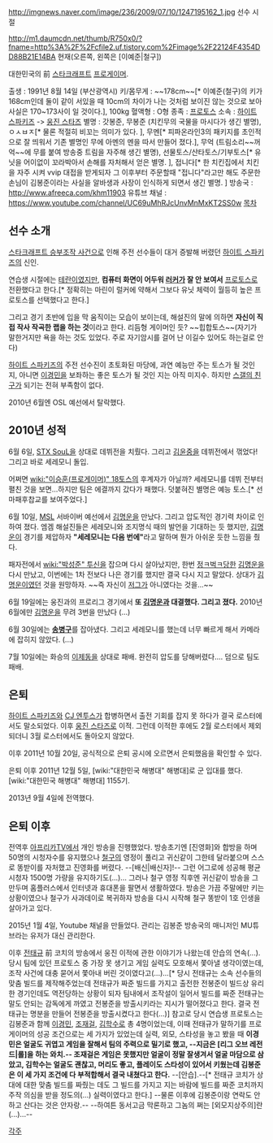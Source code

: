 http://imgnews.naver.com/image/236/2009/07/10/1247195162_1.jpg
선수 시절

http://m1.daumcdn.net/thumb/R750x0/?fname=http%3A%2F%2Fcfile2.uf.tistory.com%2Fimage%2F22124F4354DD88B21E14BA
현재(오른쪽, 왼쪽은 [이예준|철구])

대한민국의 前 [[스타크래프트]] [[프로게이머]].

출생 : 1991년 8월 14일 (부산광역시) 
키/몸무게 : ~~178cm~~[* 이예준(철구)의 키가 168cm인데 둘이 같이 서있을 때 10cm의 차이가 나는 것처럼 보이진 않는 것으로 보아 사실은 170~173사이 일 것이다.], 100kg
혈액형 : O형
종족 : [[프로토스]]
소속 : [[하이트 스파키즈]] -> [[웅진 스타즈]]
별명 : 갓봉준, 무봉준 (치킨무의 국물을 마시다가 생긴 별명), ㅇㅅㅂㅈ[* 물론 적절히 비꼬는 의미가 있다. ], 무멘[* 피파온라인3의 패키지를 초인적으로 잘 띄워서 기존 별명인 무에 아멘의 멘을 따서 만들어 졌다.], 무억 (트림소리~~꺼억~~에 무를 붙여 방송중 트림을 자주해 생긴 별명), 선물토스/산타토스/기부토스[* 유닛을 어이없이 꼬라박아서 손해를 자처해서 얻은 별명. ], 접니다[* 한 치킨집에서 치킨을 자주 시켜 vvip 대접을 받게되자 그 이후부터 주문할때 "접니다"라고만 해도 주문한 손님이 김봉준이라는 사실을 알바생과 사장이 인식하게 되면서 생긴 별명. ]
방송국 : http://www.afreeca.com/khm11903
유튜브 채널 : https://www.youtube.com/channel/UC69uMhRJcUnvMnMxKT2SS0w
[[목차]]

== 선수 소개 ==
[[스타크래프트 승부조작 사건]]으로 인해 주전 선수들이 대거 증발해 버렸던 [[하이트 스파키즈]]의 신인.

연습생 시절에는 [[테란]]이였지만, '''컴퓨터 화면이 어두워 [[러커]]가 잘 안 보여서''' [[프로토스]]로 전환했다고 한다.[* 정확히는 마린이 럴커에 약해서 그보다 유닛 체력이 월등히 높은 프로토스를 선택했다고 한다.]

그리고 경기 초반에 입을 막 움직이는 모습이 보이는데, 해설진의 말에 의하면 '''자신이 직접 작사 작곡한 랩을 하는 것'''이라고 한다. 리듬형 게이머인 듯? ~~힙합토스~~(자기가 말한거지만 욕을 하는 것도 있었다. 주로 자기암시를 걸어 난 이길수 있어도 하는걸로 안다)

[[하이트 스파키즈]]의 주전 선수진이 초토화된 마당에, 과연 예능만 주는 토스가 될 것인 지, 아니면 [[이경민]]을 보좌하는 좋은 토스가 될 것인 지는 아직 미지수. 하지만 [[스갤의 친구]]가 되기는 전혀 부족함이 없다.

2010년 6월엔 OSL 예선에서 탈락했다.

== 2010년 성적 ==
6월 6일, [[STX SouL]]을 상대로 데뷔전을 치뤘다. 그리고 [[김윤중]]을 데뷔전에서 꺾었다! 그리고 바로 세레모니 돌입.

어쩌면 [[wiki:"이승훈(프로게이머)" 18토스]]의 후계자가 아닐까? 세레모니를 데뷔 전부터 펼친 것을 보면...하지만 팀은 에결까지 갔다가 패했다. 덧붙혀진 별명은 예능 토스.[* 선마패후찹교를 보여주었다.]

6월 10일, [[MSL]] 서바이버 예선에서 [[김명운]]을 만났다. 그리고 압도적인 경기력 차이로 인하여 졌다. 엠겜 해설진들은 세레모니와 조지명식 때의 발언을 기대하는 듯 했지만, [[김명운]]이 경기를 제압하자 '''"세레모니는 다음 번에"'''라고 말하며 뭔가 아쉬운 듯한 느낌을 줬다.

패자전에서 [[wiki:"박성준" 투신]]을 잡으며 다시 살아났지만, 한번 [[정ㅋ벅ㅋ]]당한 [[김명운]]을 다시 만났고, 이번에는 1차 전보다 나은 경기를 했지만 결국 다시 지고 말았다. 상대가 [[김명운]]이였던 것을 원망하자. ~~즉 자신이 [[저그]]가 아니였다는 것을...~~

6월 19일에는 웅진과의 프로리그 경기에서 '''또 [[김명운]]과 대결했다. 그리고 졌다.''' 2010년 6월에만 [[김명운]]을 무려 3번을 만났다 (...)

6월 30일에는 '''[[송병구]]'''를 잡아냈다. 그리고 세레모니를 했는데 너무 빠르게 해서 카메라에 잡히지 않았다. (...)

7월 10일에는 화승의 [[이제동]]을 상대로 패배. 완전히 압도를 당해버렸다.... 덤으로 팀도 패배.

== 은퇴 ==
[[하이트 스파키즈]]와 [[CJ 엔투스]]가 합병하면서 출전 기회를 잡지 못 하다가 결국 로스터에서도 말소되었다. 이후 [[웅진 스타즈]]로 이적. 그런데 이적한 후에도 2월 로스터에서 제외되더니 3월 로스터에서도 돌아오지 않았다.

이후 2011년 10월 20일, 공식적으로 은퇴 공시에 오르면서 은퇴했음을 확인할 수 있다.

은퇴 이후 2011년 12월 5일, [wiki:"대한민국 해병대" 해병대]로 군 입대를 했다. [wiki:"대한민국 해병대" 해병대] 1155기.

2013년 9월 4일에 전역했다.

== 은퇴 이후 ==
전역후 [[아프리카TV]]에서 개인 방송을 진행했었다. 방송초기엔 [진영화]와 합방을 하며 50명의 시청자수를 유지했으나 [[이예준#s-1|철구]]의 영정이 풀리고 귀신같이 그한테 달라붙으며 스스로 똥받이를 자처했고 진영화를 버렸다. --[배신|배신자]!-- 그런 어그로에 성공해 평균시청자 1500명 가량을 유지하기도(...)... 그러나 철구 영정 직후엔 귀신같이 방송을 그만두며 홈플러스에서 인터넷과 휴대폰을 팔면서 생활하였다. 방송은 가끔 주말에만 키는 상황이였으나 철구가 사과데이로 복귀하자 방송을 다시 시작해 철구 똥받이 1호 인생을 살아가고 있다.

2015년 1월 4일, Youtube 채널을 만들었다. 관리는 김봉준 방송국의 매니저인 MU튜브라는 유저가 대신 관리한다.

{{{#!HTML
<iframe width="560" height="315" src="//www.youtube.com/embed/Br2Ipo6d6ls?list=UUoXoV4ebLAr30fSsCJsg4fQ" frameborder="0" allowfullscreen></iframe>
}}}

이후 [[전태규]] 前 코치의 방송에서 웅진 이적에 관한 이야기가 나왔는데 안습의 연속(...). 당시 팀에 있던 프로토스 중 가장 못 생기고 게임 실력도 모호해서 쫓아낼 생각이였는데, 조작 사건에 대충 묻어서 쫓아내 버린 것이였다고(...)...[* 당시 전태규는 소속 선수들의 맞춤 빌드를 제작해주었는데 전태규가 짜준 빌드를 가지고 출전한 전봉준이 빌드상 유리한 경기인데도 역전당하는 상황이 되자 팀내에서 조작설이 일어서 빌드를 짜준 전태규는 말도 안되는 감독에게 까였고 전봉준을 방출시키라는 지시가 떨어졌다고 한다. 결국 전태규는 명분을 만들어 전봉준을 방출시켰다고 한다(...)] 참고로 당시 연습생 프로토스는 김봉준과 함께 [[이경민]], [[조재걸]], [[김학수]]로 총 4명이었는데, 이때 전태규가 말하기를 프로게이머의 성공 조건으로는 세 가지가 있었는데 실력, 외모, 스타성을 놓고 봤을 때 '''이경민은 얼굴도 귀엽고 게임을 잘해서 팀의 주력으로 밀기로 했고, --지금은 [리그 오브 레전드|롤]을 하는 와치.-- 조재걸은 게임은 못했지만 얼굴이 정말 잘생겨서 얼굴 마담으로 삼았고, 김학수는 얼굴도 괜찮고, 머리도 좋고, 플레이도 스타성이 있어서 키웠는데 김봉준은 이 세 가지 조건에 다 부적합해서 결국 내쳤다고 한다.''' --[안습].--[* 전태규 코치가 상대에 대한 맞춤 빌드를 짜줬는 데도 그 빌드를 가지고 지는 바람에 빌드를 짜준 코치까지 주작 의심을 받을 정도의(...) 실력이였다고 한다.] --물론 이후에 김봉준이랑 연락도 안 하고 산다는 것은 안자랑.-- --하여튼 동서고금 막론하고 그놈의 쩌는 [외모지상주의]란(...)...--

[[각주]]
